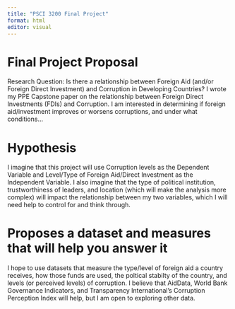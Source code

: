```yaml
---
title: "PSCI 3200 Final Project"
format: html
editor: visual
---
```


# Final Project Proposal

Research Question: Is there a relationship between Foreign Aid (and/or Foreign Direct Investment) and Corruption in Developing Countries? I wrote my PPE Capstone paper on the relationship between Foreign Direct Investments (FDIs) and Corruption. I am interested in determining if foreign aid/investment improves or worsens corruptions, and under what conditions...

# Hypothesis

I imagine that this project will use Corruption levels as the Dependent Variable and Level/Type of Foreign Aid/Direct Investment as the Independent Variable. I also imagine that the type of political institution, trustworthiness of leaders, and location (which will make the analysis more complex) will impact the relationship between my two variables, which I will need help to control for and think through.

# Proposes a dataset and measures that will help you answer it

I hope to use datasets that measure the type/level of foreign aid a country receives, how those funds are used, the poltical stabilty of the country, and levels (or perceived levels) of corruption. I believe that AidData, World Bank Governance Indicators, and Transparency International’s Corruption Perception Index will help, but I am open to exploring other data.
